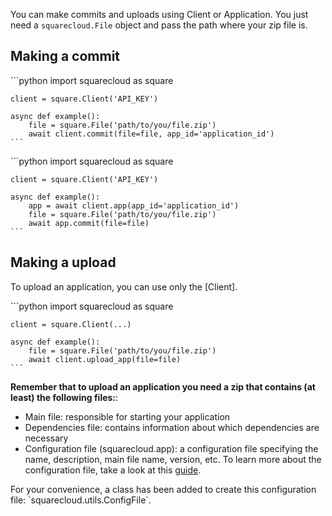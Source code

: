 You can make commits and uploads using Client or Application. You
just need a `squarecloud.File` object and pass the path where your
zip file is.

## Making a commit

<Tabs>
  <Tab title="Using Client">
    ```python
    import squarecloud as square

    client = square.Client('API_KEY')

    async def example():
        file = square.File('path/to/you/file.zip')
        await client.commit(file=file, app_id='application_id')
    ```
  </Tab>

  <Tab title="Using Application">
    ```python
    import squarecloud as square

    client = square.Client('API_KEY')

    async def example():
        app = await client.app(app_id='application_id')
        file = square.File('path/to/you/file.zip')
        await app.commit(file=file)
    ```
  </Tab>
</Tabs>

## Making a upload

To upload an application, you can use only  the \[Client].

<Tabs>
  <Tab title="Using Client">
    ```python
    import squarecloud as square

    client = square.Client(...)

    async def example():
        file = square.File('path/to/you/file.zip')
        await client.upload_app(file=file)
    ```
  </Tab>
</Tabs>

**Remember that to upload an application you need a zip that contains (at least) the following files:**:

- Main file: responsible for starting your application
- Dependencies file: contains information about which dependencies are necessary
- Configuration file (squarecloud.app): a configuration file specifying the
  name,
  description, main file name, version, etc. To learn more about the
  configuration file, take a look at this [guide](https://docs.squarecloud.app/getting-started/config-file).

<Tip>
  For your convenience, a class has been added to create this configuration file:
  `squarecloud.utils.ConfigFile`.
</Tip>
